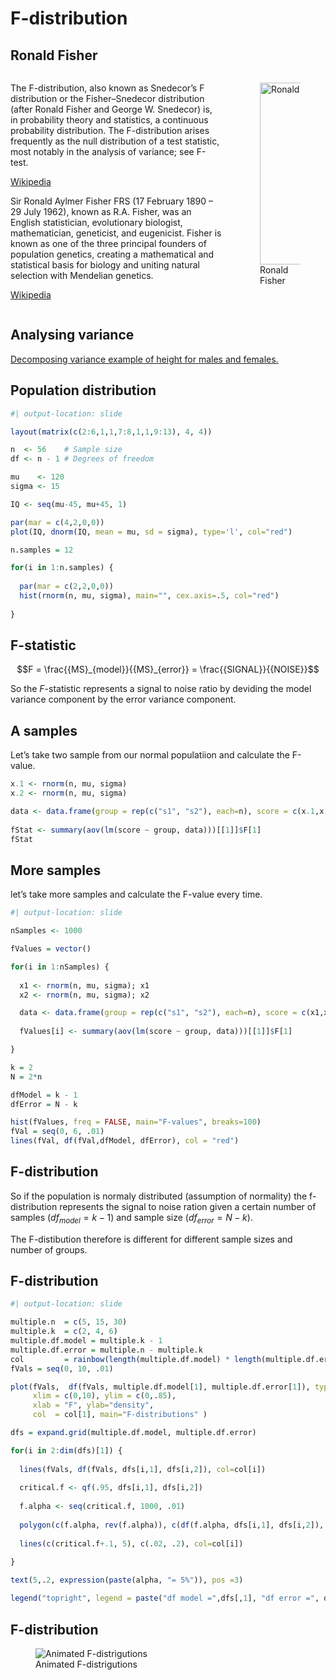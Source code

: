 # F-distribution {.section}

## Ronald Fisher {.smaller .subsection}

::: {.columns}

::: {.column width="70%"}

The F-distribution, also known as Snedecor's F distribution or the Fisher--Snedecor distribution (after Ronald Fisher and George W. Snedecor) is, in probability theory and statistics, a continuous probability distribution. The F-distribution arises frequently as the null distribution of a test statistic, most notably in the analysis of variance; see F-test.

[Wikipedia](https://en.wikipedia.org/wiki/F-distribution)

Sir Ronald Aylmer Fisher FRS (17 February 1890 -- 29 July 1962), known as R.A. Fisher, was an English statistician, evolutionary biologist, mathematician, geneticist, and eugenicist. Fisher is known as one of the three principal founders of population genetics, creating a mathematical and statistical basis for biology and uniting natural selection with Mendelian genetics.

[Wikipedia](https://en.wikipedia.org/wiki/Ronald_Fisher)

:::

::: {.column width="30%"}

![Ronald Fisher](https://upload.wikimedia.org/wikipedia/commons/a/aa/Youngronaldfisher2.JPG){width="291"}

:::

:::

## Analysing variance

[Decomposing variance example of height for males and females.](https://webcolleges.uva.nl/Mediasite/Play/42718d5968df45b29c089fcd02bcb86a1d?playFrom=377000)

## Population distribution {.smaller .subsection}

```r
#| output-location: slide

layout(matrix(c(2:6,1,1,7:8,1,1,9:13), 4, 4))

n  <- 56    # Sample size
df <- n - 1 # Degrees of freedom

mu    <- 120
sigma <- 15

IQ <- seq(mu-45, mu+45, 1)

par(mar = c(4,2,0,0))  
plot(IQ, dnorm(IQ, mean = mu, sd = sigma), type='l', col="red")

n.samples = 12

for(i in 1:n.samples) {
  
  par(mar = c(2,2,0,0))  
  hist(rnorm(n, mu, sigma), main="", cex.axis=.5, col="red")
  
}
```

## F-statistic

$$F = \frac{{MS}_{model}}{{MS}_{error}} = \frac{{SIGNAL}}{{NOISE}}$$

So the $F$-statistic represents a signal to noise ratio by deviding the model variance component by the error variance component.

## A samples

Let's take two sample from our normal populatiion and calculate the F-value.

```r
x.1 <- rnorm(n, mu, sigma)
x.2 <- rnorm(n, mu, sigma)

data <- data.frame(group = rep(c("s1", "s2"), each=n), score = c(x.1,x.2))
	
fStat <- summary(aov(lm(score ~ group, data)))[[1]]$F[1]
fStat
```

## More samples {.smaller .subsection}

let's take more samples and calculate the F-value every time.

```r
#| output-location: slide

nSamples <- 1000

fValues = vector()

for(i in 1:nSamples) {
  
  x1 <- rnorm(n, mu, sigma); x1
  x2 <- rnorm(n, mu, sigma); x2

  data <- data.frame(group = rep(c("s1", "s2"), each=n), score = c(x1,x2))
	
  fValues[i] <- summary(aov(lm(score ~ group, data)))[[1]]$F[1]

}

k = 2
N = 2*n

dfModel = k - 1
dfError = N - k

hist(fValues, freq = FALSE, main="F-values", breaks=100)
fVal = seq(0, 6, .01)
lines(fVal, df(fVal,dfModel, dfError), col = "red")
```

## F-distribution {.smaller}

So if the population is normaly distributed (assumption of normality) the f-distribution represents the signal to noise ration given a certain number of samples (${df}_{model} = k - 1$) and sample size (${df}_{error} = N - k$).

The F-distibution therefore is different for different sample sizes and number of groups.

## F-distribution {.smaller}

```r
#| output-location: slide

multiple.n  = c(5, 15, 30)
multiple.k  = c(2, 4, 6)
multiple.df.model = multiple.k - 1
multiple.df.error = multiple.n - multiple.k
col         = rainbow(length(multiple.df.model) * length(multiple.df.error))
fVals = seq(0, 10, .01)

plot(fVals,  df(fVals, multiple.df.model[1], multiple.df.error[1]), type = "l", 
     xlim = c(0,10), ylim = c(0,.85), 
     xlab = "F", ylab="density", 
     col  = col[1], main="F-distributions" )

dfs = expand.grid(multiple.df.model, multiple.df.error)

for(i in 2:dim(dfs)[1]) { 
  
  lines(fVals, df(fVals, dfs[i,1], dfs[i,2]), col=col[i])
  
  critical.f <- qf(.95, dfs[i,1], dfs[i,2])
  
  f.alpha <- seq(critical.f, 1000, .01)
  
  polygon(c(f.alpha, rev(f.alpha)), c(df(f.alpha, dfs[i,1], dfs[i,2]), f.alpha*0 ), col= rgb(1,.66,0, .5), border = col[i])
  
  lines(c(critical.f+.1, 5), c(.02, .2), col=col[i])
        
}

text(5,.2, expression(paste(alpha, "= 5%")), pos =3)

legend("topright", legend = paste("df model =",dfs[,1], "df error =", dfs[,2]), lty=1, col = col, cex=.75)
```

## F-distribution {.flexbox .vcenter}

![Animated F-distrigutions](../../../../topics/f_distribution/f_distributions.gif)
